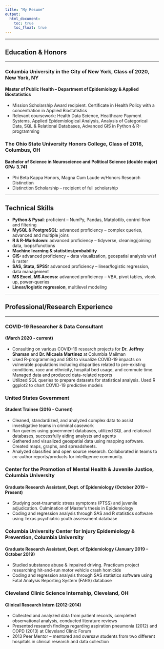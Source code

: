 ```yaml
---
title: "My Resume"
output: 
  html_document:
    toc: true
    toc_float: true
---
```


***
## Education & Honors
***
 
### **Columbia University in the City of New York**, Class of 2020, New York, NY  
#### Master of Public Health – Department of Epidemiology & Applied Biostatistics                             
*  Mission Scholarship Award recipient. Certificate in Health Policy with a concentration in Applied Biostatistics    
*  Relevant coursework: Health Data Science, Healthcare Payment Systems, Applied Epidemiological Analysis, Analysis of Categorical Data, SQL & Relational Databases, Advanced GIS in Python & R-programming  
  
  
### **The Ohio State University Honors College**, Class of 2018, Columbus, OH  
#### Bachelor of Science in Neuroscience and Political Science (double major)	   GPA: 3.741  
* Phi Beta Kappa Honors, Magna Cum Laude w/Honors Research Distinction  
* Distinction Scholarship – recipient of full scholarship   

***
## Technical Skills   
 
*  **Python & Pysal**: proficient – NumPy, Pandas, Matplotlib, control flow and filtering  
*  **MySQL & PostgreSQL**: advanced proficiency – complex queries, advanced and multiple joins  
*  **R & R-Markdown**: advanced proficiency – tidyverse, cleaning/joining data, loops/functions  
*  **Machine learning & statistics/probability**  
*  **GIS:** advanced proficiency – data visualization, geospatial analysis w/sf & raster  
*  **SAS, Stata, SPSS:** advanced proficiency – linear/logistic regression, data management   
*  **MS Excel, MS Access:** advanced proficiency – VBA, pivot tables, vlook up, power-queries  
*  **Linear/logistic regression**, multilevel modeling  

***
## Professional/Research Experience
*** 

### **COVID-19 Researcher & Data Consultant** 
#### (March 2020 - current)  
*  Consulting on various COVID-19 research projects for **Dr. Jeffrey Shaman** and **Dr. Micaela Martinez** at Columbia Mailman
*  Used R-programming and GIS to visualize COVID-19 impacts on vulnerable populations including disparities related to pre-existing conditions, race and ethnicity, hospital bed usage, and commute time. Managed data and produced data-related reports
*  Utilized SQL queries to prepare datasets for statistical analysis. Used R ggplot2 to chart COVID-19 predictive models
  
  
 
### **United States Government**
#### Student Trainee (2016 - Current)
* Cleaned, standardized, and analyzed complex data to assist investigative teams in criminal casework 
* Ran queries using government databases, utilized SQL and relational databases, successfully aiding analysts and agents  
* Gathered and visualized geospatial data using mapping software. Created maps, graphs, and spreadsheets.  
* Analyzed classified and open source research. Collaborated in teams to co-author reports/products for intelligence community.  
  
  
### **Center for the Promotion of Mental Health & Juvenile Justice**, Columbia University   
#### Graduate Research Assistant, Dept. of Epidemiology (October 2019 – Present)                              
* Studying post-traumatic stress symptoms (PTSS) and juvenile adjudication. Culmination of Master’s thesis in Epidemiology   
* Coding and regression analysis through SAS and R statistics software using Texas psychiatric youth assessment database   


### **Columbia University Center for Injury Epidemiology & Prevention**, Columbia University  
#### Graduate Research Assistant, Dept. of Epidemiology (January 2019 – October 2019)
* Studied substance abuse & impaired driving. Practicum project researching hit-and-run motor vehicle crash homicide
* Coding and regression analysis through SAS statistics software using Fatal Analysis Reporting System (FARS) database

### **Cleveland Clinic Science Internship**, Cleveland, OH                                                    
#### Clinical Research Intern (2012-2014)                                                                    
* Collected and analyzed data from patient records, completed observational analysis, conducted literature reviews
* Presented research findings regarding aspiration pneumonia (2012) and COPD (2013) at Cleveland Clinic Forum
* 2013 Peer Mentor – mentored and oversaw students from two different hospitals in clinical research and data collection


